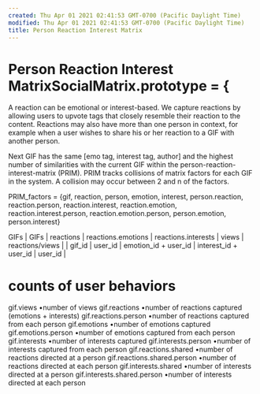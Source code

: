 ```yaml
---
created: Thu Apr 01 2021 02:41:53 GMT-0700 (Pacific Daylight Time)
modified: Thu Apr 01 2021 02:41:53 GMT-0700 (Pacific Daylight Time)
title: Person Reaction Interest Matrix
---
```

# Person Reaction Interest MatrixSocialMatrix.prototype = {

A reaction can be emotional or interest-based.  We capture reactions by allowing users to upvote tags that closely resemble their reaction to the content.
Reactions may also have more than one person in context, for example when a user wishes to share his or her reaction to a GIF with another person.

Next GIF has the same [emo tag, interest tag, author] and the highest number of similarities with the current GIF within the person-reaction-interest-matrix
(PRIM).  PRIM tracks collisions of matrix factors for each GIF in the system. A collision may occur between 2 and n of the factors.

PRIM_factors = {gif, reaction, person, emotion, interest, person.reaction, reaction.person, reaction.interest, reaction.emotion, reaction.interest.person, reaction.emotion.person, person.emotion, person.interest}

GIFs
|  GIFs  | reactions |  reactions.emotions  |  reactions.interests  |  views  | reactions/views | 
| gif_id |  user_id  | emotion_id + user_id | interest_id + user_id | user_id | 

counts of user behaviors
========================
gif.views				    •number of views
gif.reactions               •number of reactions captured (emotions + interests)
gif.reactions.person        •number of reactions captured from each person
gif.emotions                •number of emotions captured
gif.emotions.person         •number of emotions captured from each person
gif.interests               •number of interests captured
gif.interests.person        •number of interests captured from each person
gif.reactions.shared        •number of reactions directed at a person
gif.reactions.shared.person •number of reactions directed at each person
gif.interests.shared        •number of interests directed at a person
gif.interests.shared.person •number of interests directed at each person
